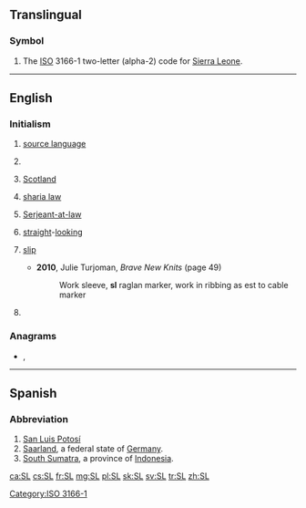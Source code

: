 {{also|.sl|sl.|S&L|Sl.|s.l.|S & L|śl.}}
==Translingual==

===Symbol===
{{head|mul|symbol}}

# The [[ISO]] 3166-1 two-letter (alpha-2) code for [[Sierra Leone]].

[[Category:ISO 3166-1]]

----

==English==

===Initialism===
{{rfc-header|Initialism}}
{{en-initialism}}

# {{lb|en|linguistics}} [[source language]]
# {{lb|en|politics}} {{w|Sendero Luminoso}}
# {{lb|en|politics}} [[Scotland]]
# {{lb|en|on Muslim forums}} [[sharia law]]
# {{lb|en|law}} {{lb|en|historical|used postnominally}} [[w:Serjeant-at-law|Serjeant-at-law]]
# {{lb|en|in gay [[personal ad]]s}} [[straight]]-[[looking]]
# {{lb|en|knitting}} [[slip]]
#* '''2010''', Julie Turjoman, ''Brave New Knits'' (page 49)
#*: Work sleeve, '''sl''' raglan marker, work in ribbing as est to cable marker
# {{lb|en|internet}} {{w|Second Life}}

===Anagrams===
* {{l|en|L's}}, {{l|en|l's}}

----

==Spanish==

===Abbreviation===
{{rfc-header|Abbreviation}}
{{head|es|abbreviation}}

# [[San Luis Potosí]] {{gloss|Mexican state}}
# [[Saarland]], a federal state of [[Germany]].
# [[South Sumatra]], a province of [[Indonesia]].

[[ca:SL]]
[[cs:SL]]
[[fr:SL]]
[[mg:SL]]
[[pl:SL]]
[[sk:SL]]
[[sv:SL]]
[[tr:SL]]
[[zh:SL]]